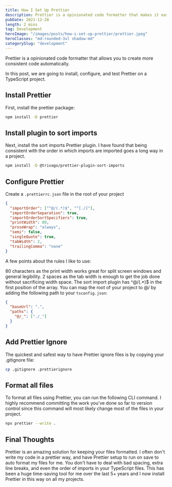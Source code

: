 ```yaml
---
title: How I Set Up Prettier
description: Prettier is a opinionated code formatter that makes it easy to create more consistent code automatically
pubDate: 2021-12-28
length: 2 mins
tag: Development
heroImage: "/images/posts/how-i-set-up-prettier/prettier.jpeg"
heroClasses: "md:rounded-3xl shadow-md"
categorySlug: "development"
---
```


Prettier is a opinionated code formatter that allows you to create more consistent code automatically.

In this post, we are going to install, configure, and test Prettier on a TypeScript project.

## Install Prettier

First, install the prettier package:

```bash
npm install -D prettier
```

## Install plugin to sort imports

Next, install the sort imports Prettier plugin. I have found that being consistent with the order in which imports are imported goes a long way in a project.

```bash
npm install -D @trivago/prettier-plugin-sort-imports
```

## Configure Prettier

Create a `.prettierrc.json` file in the root of your project

```json title=".prettierrc.json"
{
  "importOrder": ["^@/(.*)$", "^[./]"],
  "importOrderSeparation": true,
  "importOrderSortSpecifiers": true,
  "printWidth": 80,
  "proseWrap": "always",
  "semi": false,
  "singleQuote": true,
  "tabWidth": 2,
  "trailingComma": "none"
}
```

A few points about the rules I like to use:

80 characters as the print width works great for split screen windows and general legibility.
2 spaces as the tab width is enough to get the job done without sacrificing width space.
The sort import plugin has ^@/(.\*)$ in the first position of the array. You can map the root of your project to @/ by adding the following path to your `tsconfig.json`:

```json title="tsconfig.json"
{
  "baseUrl": ".",
  "paths": {
    "@/_": ["./_"]
  }
}
```

## Add Prettier Ignore

The quickest and safest way to have Prettier ignore files is by copying your .gitignore file:

```bash
cp .gitignore .prettierignore
```

## Format all files

To format all files using Prettier, you can run the following CLI command. I highly recommend committing the work you've done so far to version control since this command will most likely change most of the files in your project.

```bash
npx prettier --write .
```

## Final Thoughts

Prettier is an amazing solution for keeping your files formatted. I often don't write my code in a prettier way, and have Prettier setup to run on save to auto format my files for me. You don't have to deal with bad spacing, extra line breaks, and even the order of imports in your TypeScript files. This has been a huge time-saving tool for me over the last 5+ years and I now install Prettier in this way on all my projects.
